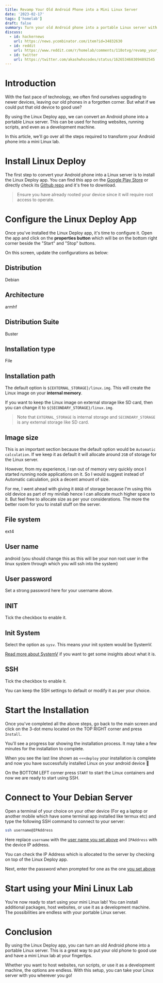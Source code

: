 ```yaml
---
title: Revamp Your Old Android Phone into a Mini Linux Server
date: '2023-02-17'
tags: ['homelab']
draft: false
summary: Turn your old Android phone into a portable Linux server with the Linux Deploy app. Learn how to set up a Debian server on your device and use it to host websites, run scripts, and more!
discuss:
  - id: hackernews
    url: https://news.ycombinator.com/item?id=34832630
  - id: reddit
    url: https://www.reddit.com/r/homelab/comments/118otvg/revamp_your_old_android_phone_into_a_mini_linux/
  - id: twitter
    url: https://twitter.com/akashwhocodes/status/1626534603094892545
---
```


# Introduction

With the fast pace of technology, we often find ourselves upgrading to newer devices, leaving our old phones in a forgotten corner. But what if we could put that old device to good use?

By using the Linux Deploy app, we can convert an Android phone into a portable Linux server. This can be used for hosting websites, running scripts, and even as a development machine.

In this article, we'll go over all the steps required to transform your Android phone into a mini Linux lab.

# Install Linux Deploy

The first step to convert your Android phone into a Linux server is to install the Linux Deploy app. You can find this app on the [Google Play Store](https://play.google.com/store/apps/details?id=ru.meefik.linuxdeploy&hl=en_IN&gl=US) or directly check its [Github repo](https://github.com/meefik/linuxdeploy) and it's free to download.

> Ensure you have already rooted your device since it will require root access to operate.

# Configure the Linux Deploy App

Once you've installed the Linux Deploy app, it's time to configure it. Open the app and click on the **properties button** which will be on the bottom right corner beside the "Start" and "Stop" buttons.

On this screen, update the configurations as below:

## Distribution

Debian

## Architecture

armhf

## Distribution Suite

Buster

## Installation type

File

## Installation path

The default option is `${EXTERNAL_STORAGE}/linux.img`. This will create the Linux image on your **internal memory**.

If you want to keep the Linux image on external storage like SD card, then you can change it to `${SECONDARY_STORAGE}/linux.img`.

> Note that `EXTERNAL_STORAGE` is internal storage and `SECONDARY_STORAGE` is any external storage like SD card.

## Image size

This is an important section because the default option would be `Automatic calculation`. If we keep it as default it will allocate around `2GB` of storage for the Linux server.

However, from my experience, I ran out of memory very quickly once I started running node applications on it. So I would suggest instead of Automatic calculation, pick a decent amount of size.

For me, I went ahead with giving it `80GB` of storage because I'm using this old device as part of my minilab hence I can allocate much higher space to it. But feel free to allocate size as per your considerations. The more the better room for you to install stuff on the server.

## File system

ext4

## User name

android (you should change this as this will be your non root user in the linux system through which you will ssh into the system)

## User password

Set a strong password here for your username above.

## INIT

Tick the checkbox to enable it.

## Init System

Select the option as `sysv`. This means your init system would be SystemV.

[Read more about SystemV](/blog/init-systems-unveiled-understanding-the-differences-between-systemd-and-systemv/) if you want to get some insights about what it is.

## SSH

Tick the checkbox to enable it.

You can keep the SSH settings to default or modify it as per your choice.

# Start the Installation

Once you've completed all the above steps, go back to the main screen and click on the 3-dot menu located on the TOP RIGHT corner and press `Install`.

You'll see a progress bar showing the installation process. It may take a few minutes for the installation to complete.

When you see the last line shown as `<<<deploy` your installation is complete and now you have successfully installed Linux on your android device 🎉

On the BOTTOM LEFT corner press `START` to start the Linux containers and now we are ready to start using SSH.

# Connect to Your Debian Server

Open a terminal of your choice on your other device (For eg a laptop or another mobile which have some terminal app installed like termux etc) and type the following SSH command to connect to your server:

```bash
ssh username@IPAddress
```

Here replace `username` with the [user name you set above](#user-name) and `IPAddress` with the device IP address.

You can check the IP Address which is allocated to the server by checking on top of the Linux Deploy app.

Next, enter the password when prompted for one as the one [you set above](#user-password)

# Start using your Mini Linux Lab

You're now ready to start using your mini Linux lab! You can install additional packages, host websites, or use it as a development machine. The possibilities are endless with your portable Linux server.

# Conclusion

By using the Linux Deploy app, you can turn an old Android phone into a portable Linux server. This is a great way to put your old phone to good use and have a mini Linux lab at your fingertips.

Whether you want to host websites, run scripts, or use it as a development machine, the options are endless. With this setup, you can take your Linux server with you wherever you go!

